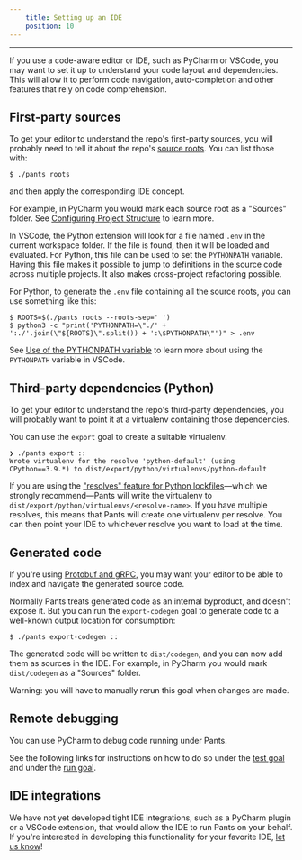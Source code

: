 ```yaml
---
    title: Setting up an IDE
    position: 10
---
```



---

If you use a code-aware editor or IDE, such as PyCharm or VSCode, you may want to set it up to understand your code layout and dependencies. This will allow it to perform code navigation, auto-completion and other features that rely on code comprehension.

## First-party sources

To get your editor to understand the repo's first-party sources, you will probably need to tell it about the repo's [source roots](./key-concepts/source-roots.mdx). You can list those with:

```shell title="shell"
$ ./pants roots
```

and then apply the corresponding IDE concept.

For example, in PyCharm you would mark each source root as a "Sources" folder. See [Configuring Project Structure](https://www.jetbrains.com/help/pycharm/configuring-project-structure.html) to learn more.

In VSCode, the Python extension will look for a file named `.env` in the current workspace folder. If the file is found, then it will be loaded and evaluated. For Python, this file can be used to set the `PYTHONPATH` variable. Having this file makes it possible to jump to definitions in the source code across multiple projects. It also makes cross-project refactoring possible.

For Python, to generate the `.env` file containing all the source roots, you can use something like this:

```shell title="shell"
$ ROOTS=$(./pants roots --roots-sep=' ')
$ python3 -c "print('PYTHONPATH=\"./' + ':./'.join(\"${ROOTS}\".split()) + ':\$PYTHONPATH\"')" > .env
```

See [Use of the PYTHONPATH variable](https://code.visualstudio.com/docs/python/environments#_use-of-the-pythonpath-variable) to learn more about using the `PYTHONPATH` variable in VSCode.

## Third-party dependencies (Python)

To get your editor to understand the repo's third-party dependencies, you will probably want to point it at a virtualenv containing those dependencies.

You can use the `export` goal to create a suitable virtualenv.

```
❯ ./pants export ::
Wrote virtualenv for the resolve 'python-default' (using CPython==3.9.*) to dist/export/python/virtualenvs/python-default
```

If you are using the ["resolves" feature for Python lockfiles](../python/overview/third-party-dependencies.mdx)—which we strongly recommend—Pants will write the virtualenv to `dist/export/python/virtualenvs/<resolve-name>`. If you have multiple resolves, this means that Pants will create one virtualenv per resolve. You can then point your IDE to whichever resolve you want to load at the time.

## Generated code

If you're using [Protobuf and gRPC](reference:reference-protobuf_source), you may want your editor to be able to index and navigate the generated source code.

Normally Pants treats generated code as an internal byproduct, and doesn't expose it. But you can run the `export-codegen` goal to generate code to a well-known output location for consumption:

```shell title="shell"
$ ./pants export-codegen ::
```

The generated code will be written to `dist/codegen`, and you can now add them as sources in the IDE. For example, in PyCharm you would mark `dist/codegen` as a "Sources" folder.

Warning: you will have to manually rerun this goal when changes are made.

## Remote debugging

You can use PyCharm to debug code running under Pants.

See the following links for instructions on how to do so under the [test goal](../python/goals/test.mdx) and under the [run goal](../python/goals/run.mdx).

## IDE integrations

We have not yet developed tight IDE integrations, such as a PyCharm plugin or a VSCode extension, that would allow the IDE to run Pants on your behalf. If you're interested in developing this functionality for your favorite IDE, [let us know](../getting-help/the-pants-community/index.mdx)!



